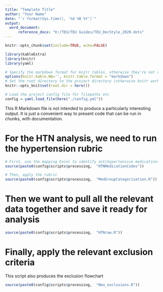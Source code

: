 ```yaml
---
title: "Template Title"
author: "Your Name"
date: "`r format(Sys.time(), '%d %B %Y')`"
output: 
  word_document:
      reference_docx: "K:/TEU/TEU Guides/TEU_DocStyle_2020.dotx"
---
```


```r
knitr::opts_chunk$set(include=TRUE, echo=FALSE)

library(kableExtra)
library(knitr)
library(yaml)

# Specify the markdown format for knitr tables, otherwise they're not compatible with kableExtra
options(knitr.kable.NA='', knitr.table.format = "markdown")
# Set the root directory to the project directory (otherwise knitr works in the directory of the Rmd file by default)
knitr::opts_knit$set(root.dir = here())

# Load the project config file for filepaths etc
config = yaml.load_file(here("./config.yml"))


```

This R Markdown file is not intended to produce a particularly interesting output.
It is just a convenient way to present code that can be run in chunks, with documentation.

# For the HTN analysis, we need to run the hypertension rubric

```r

# First, use the mapping Excel to identify antihypertensive medications by code
source(paste0(config$scripts$processing,  "HTNMedicationCodes"))

# Then, apply the rubric
source(paste0(config$scripts$processing,  "MedGroupCategorisation.R"))

```

# Then we want to pull all the relevant data together and save it ready for analysis

```r

source(paste0(config$scripts$processing,  "HTNraw.R"))

```

# Finally, apply the relevant exclusion criteria

This script also produces the exclusion flowchart

```r

source(paste0(config$scripts$processing,  "Neo_exclusions.R"))

```